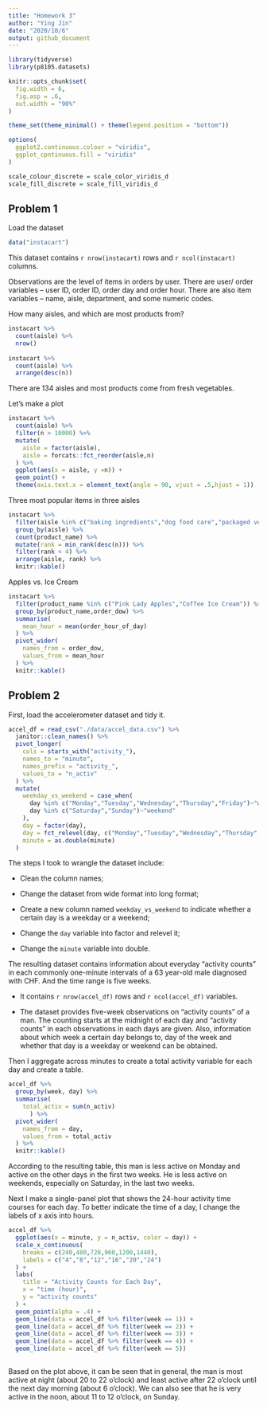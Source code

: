 ```yaml
---
title: "Homework 3"
author: "Ying Jin"
date: "2020/10/6"
output: github_document
---
```


```r
library(tidyverse)
library(p8105.datasets)

knitr::opts_chunk$set(
  fig.width = 6,
  fig.asp = .6,
  out.width = "90%"
)

theme_set(theme_minimal() + theme(legend.position = "bottom"))

options(
  ggplot2.continuous.colour = "viridis",
  ggplot_cpntinuous.fill = "viridis"
)

scale_colour_discrete = scale_color_viridis_d
scale_fill_discrete = scale_fill_viridis_d
```

## Problem 1

Load the dataset

```r
data("instacart")
```

This dataset contains `r nrow(instacart)` rows and `r ncol(instacart)` columns.

Observations are the level of items in orders by user. There are user/ order variables -- user ID, order ID, order day and order hour. There are also item variables -- name, aisle, department, and some numeric codes.


How many aisles, and which are most products from?

```r
instacart %>% 
  count(aisle) %>%
  nrow()
  
instacart %>% 
  count(aisle) %>%
  arrange(desc(n))
```

There are 134 aisles and most products come from fresh vegetables.

Let's make a plot

```r
instacart %>% 
  count(aisle) %>% 
  filter(n > 10000) %>% 
  mutate(
    aisle = factor(aisle),
    aisle = forcats::fct_reorder(aisle,n)
  ) %>% 
  ggplot(aes(x = aisle, y =n)) +
  geom_point() +
  theme(axis.text.x = element_text(angle = 90, vjust = .5,hjust = 1))
```

Three most popular items in three aisles

```r
instacart %>% 
  filter(aisle %in% c("baking ingredients","dog food care","packaged vegetables fruits")) %>% 
  group_by(aisle) %>% 
  count(product_name) %>% 
  mutate(rank = min_rank(desc(n))) %>% 
  filter(rank < 4) %>% 
  arrange(aisle, rank) %>% 
  knitr::kable()
```

Apples vs. Ice Cream

```r
instacart %>% 
  filter(product_name %in% c("Pink Lady Apples","Coffee Ice Cream")) %>% 
  group_by(product_name,order_dow) %>% 
  summarise(
    mean_hour = mean(order_hour_of_day)
  ) %>% 
  pivot_wider(
    names_from = order_dow,
    values_from = mean_hour
  ) %>% 
  knitr::kable()
```

## Problem 2

First, load the accelerometer dataset and tidy it.

```r
accel_df = read_csv("./data/accel_data.csv") %>% 
  janitor::clean_names() %>% 
  pivot_longer(
    cols = starts_with("activity_"),
    names_to = "minute",
    names_prefix = "activity_",
    values_to = "n_activ"
  ) %>% 
  mutate(
    weekday_vs_weekend = case_when(
      day %in% c("Monday","Tuesday","Wednesday","Thursday","Friday")~"weekday",
      day %in% c("Saturday","Sunday")~"weekend"
    ),
    day = factor(day),
    day = fct_relevel(day, c("Monday","Tuesday","Wednesday","Thursday","Friday","Saturday","Sunday")),
    minute = as.double(minute)
  )

```

The steps I took to wrangle the dataset include:

* Clean the column names;

* Change the dataset from wide format into long format;

* Create a new column named `weekday_vs_weekend` to indicate whether a certain day is a weekday or a weekend;

* Change the `day` variable into factor and relevel it;

* Change the `minute` variable into double.

The resulting dataset contains information about everyday "activity counts" in each commonly one-minute intervals of a 63 year-old male diagnosed with CHF. And the time range is five weeks. 

* It contains `r nrow(accel_df)` rows and `r ncol(accel_df)` variables.

* The dataset provides five-week observations on "activity counts" of a man. The counting starts at the midnight of each day and "activity counts" in each observations in each days are given. Also, information about which week a certain day belongs to, day of the week and whether that day is a weekday or weekend can be obtained.

Then I aggregate across minutes to create a total activity variable for each day and create a table.

```r
accel_df %>% 
  group_by(week, day) %>% 
  summarise(
    total_activ = sum(n_activ)
      ) %>% 
  pivot_wider(
    names_from = day,
    values_from = total_activ
  ) %>% 
  knitr::kable()
```

According to the resulting table, this man is less active on Monday and active on the other days in the first two weeks. He is less active on weekends, especially on Saturday, in the last two weeks. 

Next I make a single-panel plot that shows the 24-hour activity time courses for each day. To better indicate the time of a day, I change the labels of x axis into hours.

```r
accel_df %>% 
  ggplot(aes(x = minute, y = n_activ, color = day)) +
  scale_x_continuous(
    breaks = c(240,480,720,960,1200,1440),
    labels = c("4","8","12","16","20","24")
  ) +
  labs(
    title = "Activity Counts for Each Day",
    x = "time (hour)",
    y = "activity counts" 
  ) +
  geom_point(alpha = .4) +
  geom_line(data = accel_df %>% filter(week == 1)) +
  geom_line(data = accel_df %>% filter(week == 2)) +
  geom_line(data = accel_df %>% filter(week == 3)) +
  geom_line(data = accel_df %>% filter(week == 4)) +
  geom_line(data = accel_df %>% filter(week == 5))
  
```

Based on the plot above, it can be seen that in general, the man is most active at night (about 20 to 22 o'clock) and least active after 22 o'clock until the next day morning (about 6 o'clock). We can also see that he is very active in the noon, about 11 to 12 o'clock, on Sunday. 